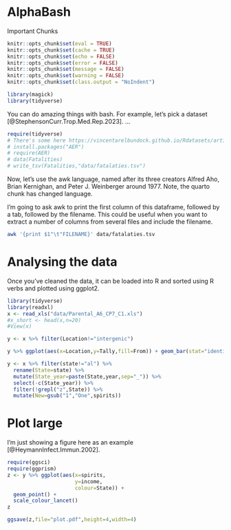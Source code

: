 # AlphaBash

Important Chunks

```r
knitr::opts_chunk$set(eval = TRUE)
knitr::opts_chunk$set(cache = TRUE)
knitr::opts_chunk$set(echo = FALSE)
knitr::opts_chunk$set(error = FALSE)
knitr::opts_chunk$set(message = FALSE)
knitr::opts_chunk$set(warning = FALSE)
knitr::opts_chunk$set(class.output = "NoIndent")

library(magick)
library(tidyverse)
```

You can do amazing things with bash. For example, let's pick a dataset [@StephensonCurr.Trop.Med.Rep.2023]. ...

```r
require(tidyverse)
# There's some here https://vincentarelbundock.github.io/Rdatasets/articles/data.html
# install.packages("AER")
# require(AER)
# data(Fatalities)
# write_tsv(Fatalities,"data/fatalaties.tsv")
```

Now, let's use the awk language, named after its three creators Alfred Aho, Brian Kernighan, and Peter J. Weinberger around 1977. Note, the quarto chunk has changed language.

I'm going to ask awk to print the first column of this dataframe, followed by a tab, followed by the filename. This could be useful when you want to extract a number of columns from several files and include the filename.

```bash
awk '{print $1"\t"FILENAME}' data/fatalaties.tsv
```

# Analysing the data

Once you've cleaned the data, it can be loaded into R and sorted using R verbs and plotted using ggplot2.



```r
library(tidyverse)
library(readxl)
x <- read_xls("data/Parental_A6_CP7_C1.xls")
#x_short <- head(x,n=20)
#View(x)
```

```r
y <- x %>% filter(Location!="intergenic")
```

```r
y %>% ggplot(aes(x=Location,y=Tally,fill=From)) + geom_bar(stat="identity",position = position_dodge())
```



















```r
y <- x %>% filter(state!="al") %>% 
  rename(State=state) %>% 
  mutate(State_year=paste(State,year,sep="_")) %>% 
  select(-c(State_year)) %>% 
  filter(!grepl("z",State)) %>% 
  mutate(New=gsub("1","One",spirits))
```

# Plot large

I'm just showing a figure here as an example [@HeymannInfect.Immun.2002].

```r
require(ggsci)
require(ggprism)
z <- y %>% ggplot(aes(x=spirits, 
                      y=income, 
                      colour=State)) +
  geom_point() +
  scale_colour_lancet()
z
```


```r
ggsave(z,file="plot.pdf",height=4,width=4)
```
